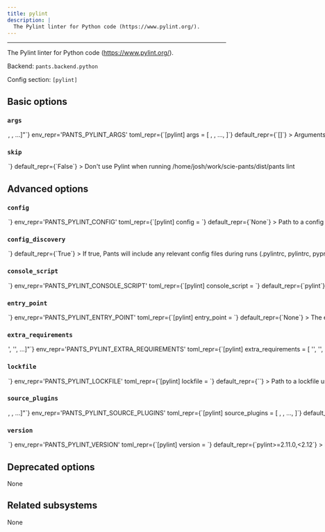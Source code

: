```yaml
---
title: pylint
description: |
  The Pylint linter for Python code (https://www.pylint.org/).
---
```



---

The Pylint linter for Python code (https://www.pylint.org/).

Backend: <span className="color--primary">`pants.backend.python`</span>

Config section: <span className="color--primary">`[pylint]`</span>

<span className={styles.options}>

## Basic options

### `args`

<Option
  cli_repr={`--pylint-args="[<shell_str>, <shell_str>, ...]"`}
  env_repr='PANTS_PYLINT_ARGS'
  toml_repr={`[pylint]
args = [
    <shell_str>,
    <shell_str>,
    ...,
]`}
  default_repr={`[]`}
>

Arguments to pass directly to Pylint, e.g. `--pylint-args="--ignore=foo.py,bar.py --disable=C0330,W0311"`

</Option>

### `skip`

<Option
  cli_repr={`--[no-]pylint-skip`}
  env_repr='PANTS_PYLINT_SKIP'
  toml_repr={`[pylint]
skip = <bool>`}
  default_repr={`False`}
>

Don&#x27;t use Pylint when running `/home/josh/work/scie-pants/dist/pants lint`

</Option>

## Advanced options

### `config`

<Option
  cli_repr={`--pylint-config=<file_option>`}
  env_repr='PANTS_PYLINT_CONFIG'
  toml_repr={`[pylint]
config = <file_option>`}
  default_repr={`None`}
>

Path to a config file understood by Pylint (http://pylint.pycqa.org/en/latest/user_guide/run.html#command-line-options).

Setting this option will disable `[pylint].config_discovery`. Use this option if the config is located in a non-standard location.

</Option>

### `config_discovery`

<Option
  cli_repr={`--[no-]pylint-config-discovery`}
  env_repr='PANTS_PYLINT_CONFIG_DISCOVERY'
  toml_repr={`[pylint]
config_discovery = <bool>`}
  default_repr={`True`}
>

If true, Pants will include any relevant config files during runs (`.pylintrc`, `pylintrc`, `pyproject.toml`, and `setup.cfg`).

Use `[pylint].config` instead if your config is in a non-standard location.

</Option>

### `console_script`

<Option
  cli_repr={`--pylint-console-script=<str>`}
  env_repr='PANTS_PYLINT_CONSOLE_SCRIPT'
  toml_repr={`[pylint]
console_script = <str>`}
  default_repr={`pylint`}
>

The console script for the tool. Using this option is generally preferable to (and mutually exclusive with) specifying an --entry-point since console script names have a higher expectation of staying stable across releases of the tool. Usually, you will not want to change this from the default.

</Option>

### `entry_point`

<Option
  cli_repr={`--pylint-entry-point=<str>`}
  env_repr='PANTS_PYLINT_ENTRY_POINT'
  toml_repr={`[pylint]
entry_point = <str>`}
  default_repr={`None`}
>

The entry point for the tool. Generally you only want to use this option if the tool does not offer a --console-script (which this option is mutually exclusive with). Usually, you will not want to change this from the default.

</Option>

### `extra_requirements`

<Option
  cli_repr={`--pylint-extra-requirements="['<str>', '<str>', ...]"`}
  env_repr='PANTS_PYLINT_EXTRA_REQUIREMENTS'
  toml_repr={`[pylint]
extra_requirements = [
    '<str>',
    '<str>',
    ...,
]`}
  default_repr={`[]`}
>

Any additional requirement strings to use with the tool. This is useful if the tool allows you to install plugins or if you need to constrain a dependency to a certain version.

</Option>

### `lockfile`

<Option
  cli_repr={`--pylint-lockfile=<str>`}
  env_repr='PANTS_PYLINT_LOCKFILE'
  toml_repr={`[pylint]
lockfile = <str>`}
  default_repr={`<default>`}
>

Path to a lockfile used for installing the tool.

Set to the string `<default>` to use a lockfile provided by Pants, so long as you have not changed the `--version` and `--extra-requirements` options, and the tool&#x27;s interpreter constraints are compatible with the default. Pants will error or warn if the lockfile is not compatible (controlled by `[python].invalid_lockfile_behavior`). See https://github.com/pantsbuild/pants/blob/release_2.10.1/src/python/pants/backend/python/lint/pylint/lockfile.txt for the default lockfile contents.

Set to the string `<none>` to opt out of using a lockfile. We do not recommend this, though, as lockfiles are essential for reproducible builds.

To use a custom lockfile, set this option to a file path relative to the build root, then run `./pants generate-lockfiles --resolve=pylint`.

Lockfile generation currently does not wire up the `[python-repos]` options. If lockfile generation fails, you can manually generate a lockfile, such as by using pip-compile or `pip freeze`. Set this option to the path to your manually generated lockfile. When manually maintaining lockfiles, set `[python].invalid_lockfile_behavior = 'ignore'`.

</Option>

### `source_plugins`

<Option
  cli_repr={`--pylint-source-plugins="[<target_option>, <target_option>, ...]"`}
  env_repr='PANTS_PYLINT_SOURCE_PLUGINS'
  toml_repr={`[pylint]
source_plugins = [
    <target_option>,
    <target_option>,
    ...,
]`}
  default_repr={`[]`}
>

An optional list of `python_sources` target addresses to load first-party plugins.

You must set the plugin&#x27;s parent directory as a source root. For example, if your plugin is at `build-support/pylint/custom_plugin.py`, add &#x27;build-support/pylint&#x27; to `[source].root_patterns` in `pants.toml`. This is necessary for Pants to know how to tell Pylint to discover your plugin. See https://www.pantsbuild.org/v2.10/docs/source-roots

You must also set `load-plugins=$module_name` in your Pylint config file.

While your plugin&#x27;s code can depend on other first-party code and third-party requirements, all first-party dependencies of the plugin must live in the same directory or a subdirectory.

To instead load third-party plugins, set the option `[pylint].extra_requirements` and set the `load-plugins` option in your Pylint config.

Tip: it&#x27;s often helpful to define a dedicated &#x27;resolve&#x27; via `[python].resolves` for your Pylint plugins such as &#x27;pylint-plugins&#x27; so that the third-party requirements used by your plugin, like `pylint`, do not mix with the rest of your project. Read that option&#x27;s help message for more info on resolves.

</Option>

### `version`

<Option
  cli_repr={`--pylint-version=<str>`}
  env_repr='PANTS_PYLINT_VERSION'
  toml_repr={`[pylint]
version = <str>`}
  default_repr={`pylint>=2.11.0,<2.12`}
>

Requirement string for the tool.

</Option>

## Deprecated options

None

## Related subsystems

None

</span>
